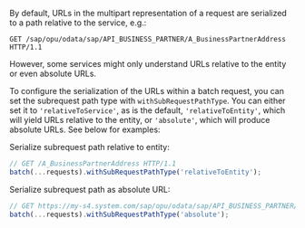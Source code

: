 By default, URLs in the multipart representation of a request are serialized to a path relative to the service, e.g.:

```
GET /sap/opu/odata/sap/API_BUSINESS_PARTNER/A_BusinessPartnerAddress HTTP/1.1
```

However, some services might only understand URLs relative to the entity or even absolute URLs.

To configure the serialization of the URLs within a batch request, you can set the subrequest path type with `withSubRequestPathType`.
You can either set it to `'relativeToService'`, as is the default, `'relativeToEntity'`, which will yield URLs relative to the entity, or `'absolute'`, which will produce absolute URLs.
See below for examples:

Serialize subrequest path relative to entity:

```ts
// GET /A_BusinessPartnerAddress HTTP/1.1
batch(...requests).withSubRequestPathType('relativeToEntity');
```

Serialize subrequest path as absolute URL:

```ts
// GET https://my-s4.system.com/sap/opu/odata/sap/API_BUSINESS_PARTNER/A_BusinessPartnerAddress HTTP/1.1
batch(...requests).withSubRequestPathType('absolute');
```

